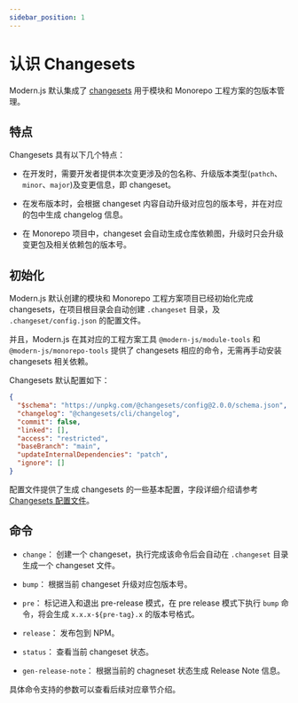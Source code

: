 ```yaml
---
sidebar_position: 1
---
```


# 认识 Changesets

Modern.js 默认集成了 [changesets](https://github.com/changesets/changesets) 用于模块和 Monorepo 工程方案的包版本管理。

## 特点

Changesets 具有以下几个特点：

- 在开发时，需要开发者提供本次变更涉及的包名称、升级版本类型(`pathch`、`minor`、`major`)及变更信息，即 changeset。

- 在发布版本时，会根据 changeset 内容自动升级对应包的版本号，并在对应的包中生成 changelog 信息。

- 在 Monorepo 项目中，changeset 会自动生成仓库依赖图，升级时只会升级变更包及相关依赖包的版本号。

## 初始化

Modern.js 默认创建的模块和 Monorepo 工程方案项目已经初始化完成 changesets，在项目根目录会自动创建 `.changeset` 目录，及 `.changeset/config.json` 的配置文件。

并且，Modern.js 在其对应的工程方案工具 `@modern-js/module-tools` 和 `@modern-js/monorepo-tools` 提供了 changesets 相应的命令，无需再手动安装 changesets 相关依赖。

Changesets 默认配置如下：

```json title=".changeset/config.json"
{
  "$schema": "https://unpkg.com/@changesets/config@2.0.0/schema.json",
  "changelog": "@changesets/cli/changelog",
  "commit": false,
  "linked": [],
  "access": "restricted",
  "baseBranch": "main",
  "updateInternalDependencies": "patch",
  "ignore": []
}
```

配置文件提供了生成 changesets 的一些基本配置，字段详细介绍请参考 [Changesets 配置文件](/guides/topic-detail/changesets/config)。

## 命令

- `change`： 创建一个 changeset，执行完成该命令后会自动在 `.changeset` 目录生成一个 changeset 文件。

- `bump`： 根据当前 changeset 升级对应包版本号。

- `pre`： 标记进入和退出 pre-release 模式，在 pre release 模式下执行 `bump` 命令，将会生成 `x.x.x-${pre-tag}.x` 的版本号格式。

- `release`： 发布包到 NPM。

- `status`： 查看当前 changeset 状态。

- `gen-release-note`： 根据当前的 chagneset 状态生成 Release Note 信息。

具体命令支持的参数可以查看后续对应章节介绍。
